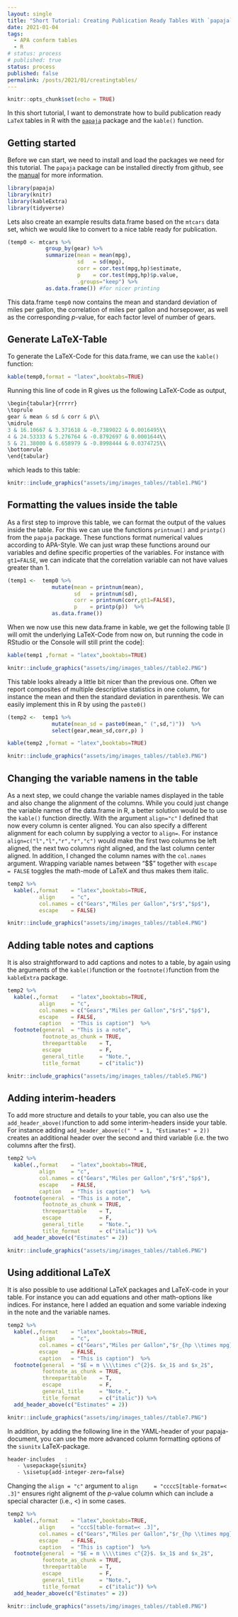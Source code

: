 ```yaml
---
layout: single
title: "Short Tutorial: Creating Publication Ready Tables With `papaja` and `kable()`"
date: 2021-01-04
tags:
  - APA conform tables
  - R
# status: process
# published: true
status: process
published: false
permalink: /posts/2021/01/creatingtables/
---
```


```r
knitr::opts_chunk$set(echo = TRUE)
```


In this short tutorial, I want to demonstrate how to build publication ready `LaTeX` tables in R with the [`papaja`](https://github.com/crsh/papaja) package and the `kable()` function.


## Getting started

Before we can start, we need to install and load the packages we need for this tutorial. The `papaja` package can be installed directly from github, see the [manual](https://crsh.github.io/papaja_man/introduction.html#getting-started) for more information. 

```r
library(papaja)
library(knitr)
library(kableExtra)
library(tidyverse)
```

Lets also create an example results data.frame based on the `mtcars` data set, which we would like to convert to a nice table ready for publication. 

```r
(temp0 <- mtcars %>% 
            group_by(gear) %>% 
            summarize(mean = mean(mpg),
                      sd   = sd(mpg),
                      corr = cor.test(mpg,hp)$estimate,
                      p    = cor.test(mpg,hp)$p.value,
                      .groups="keep") %>%
            as.data.frame()) #for nicer printing
```

This data.frame `temp0` now contains the mean and standard deviation of miles per gallon, the correlation of miles per gallon and horsepower, as well as the corresponding *p*-value, for each factor level of number of gears. 

## Generate LaTeX-Table

To generate the LaTeX-Code for this data.frame, we can use the `kable()` function:

```r
kable(temp0,format = "latex",booktabs=TRUE)
```

Running this line of code in R gives us the following LaTeX-Code as output,

```r
\begin{tabular}{rrrrr}
\toprule
gear & mean & sd & corr & p\\
\midrule
3 & 16.10667 & 3.371618 & -0.7389022 & 0.0016495\\
4 & 24.53333 & 5.276764 & -0.8792697 & 0.0001644\\
5 & 21.38000 & 6.658979 & -0.8998444 & 0.0374725\\
\bottomrule
\end{tabular}
```

which leads to this table:

```r
knitr::include_graphics("assets/img/images_tables//table1.PNG")
```


## Formatting the values inside the table

As a first step to improve this table, we can format the output of the values inside the table. For this we can use the functions `printnum()` and `printp()` from the `papaja` package. These functions format numerical values according to APA-Style. We can just wrap these functions around our variables and define specific properties of the variables. For instance with `gt1=FALSE`, we can indicate that the correlation variable can not have values greater than 1.

```r
(temp1 <-  temp0 %>% 
              mutate(mean = printnum(mean),
                     sd   = printnum(sd), 
                     corr = printnum(corr,gt1=FALSE),
                     p    = printp(p))  %>%
              as.data.frame())
```

When we now use this new data.frame in kable, we get the following table [I will omit the underlying LaTeX-Code from now on, but running the code in RStudio or the Console will still print the code]: 

```r
kable(temp1 ,format = "latex",booktabs=TRUE)
```

```r
knitr::include_graphics("assets/img/images_tables//table2.PNG")
```


This table looks already a little bit nicer than the previous one. Often we report composites of multiple descriptive statistics in one column, for instance the mean and then the standard deviation in parenthesis. We can easily implement this in R by using the `paste0()` 

```r
(temp2 <-  temp1 %>% 
              mutate(mean_sd = paste0(mean," (",sd,")"))  %>%
              select(gear,mean_sd,corr,p) )

kable(temp2 ,format = "latex",booktabs=TRUE)
```

```r
knitr::include_graphics("assets/img/images_tables//table3.PNG")
```

## Changing the variable namens in the table

As a next step, we could change the variable names displayed in the table and also change the alignment of the columns. While you could just change the variable names of the data.frame in R, a better solution would be to use the `kable()` function directly. With the argument `align="c"` I defined that now every column is center aligned. You can also specify a different alignment for each column by supplying a vector to `align=`. For instance `align=c("l","l","r","r","c")` would make the first two columns be left aligned, the next two columns right aligned, and the last column center aligned. In addition, I changed the column names with the `col.names` argument. Wrapping variable names between "\$\$" together with `escape    = FALSE` toggles the math-mode of LaTeX and thus makes them italic. 

```r
temp2 %>%
  kable(.,format    = "latex",booktabs=TRUE,
          align     = "c",
          col.names = c("Gears","Miles per Gallon","$r$","$p$"),
          escape    = FALSE)
```

```r
knitr::include_graphics("assets/img/images_tables//table4.PNG")
```

## Adding table notes and captions

It is also straightforward to add captions and notes to a table, by again using the arguments of the `kable()`function or the `footnote()`function from the `kableExtra` package.

```r
temp2 %>%
  kable(.,format    = "latex",booktabs=TRUE,
          align     = "c",
          col.names = c("Gears","Miles per Gallon","$r$","$p$"),
          escape    = FALSE,
          caption   = "This is caption")  %>%
  footnote(general  = "This is a note",
           footnote_as_chunk = TRUE,
           threeparttable    = T,
           escape            = F,
           general_title     = "Note.",
           title_format      = c("italic"))
```

```r
knitr::include_graphics("assets/img/images_tables//table5.PNG")
```

## Adding interim-headers

To add more structure and details to your table, you can also use the `add_header_above()`function to add some interim-headers inside your table. For instance adding `add_header_above(c(" " = 1, "Estimates" = 2))`  creates an additional header over  the second and third variable (i.e. the two columns after the first).


```r
temp2 %>%
  kable(.,format    = "latex",booktabs=TRUE,
          align     = "c",
          col.names = c("Gears","Miles per Gallon","$r$","$p$"),
          escape    = FALSE,
          caption   = "This is caption")  %>%
  footnote(general  = "This is a note",
           footnote_as_chunk = TRUE,
           threeparttable    = T,
           escape            = F,
           general_title     = "Note.",
           title_format      = c("italic")) %>%
  add_header_above(c("Estimates" = 2))
```

```r
knitr::include_graphics("assets/img/images_tables//table6.PNG")
```

## Using additional LaTeX

It is also possible to use additional LaTeX packages and LaTeX-code in your table. For instance you can add equations and other math-options like indices. For instance, here I added an equation and some variable indexing in the note and the variable names.

```r
temp2 %>%
  kable(.,format    = "latex",booktabs=TRUE,
          align     = "c",
          col.names = c("Gears","Miles per Gallon","$r_{hp \\times mpg}$","$p$"),
          escape    = FALSE,
          caption   = "This is caption")  %>%
  footnote(general  = "$E = m \\\\times c^{2}$. $x_1$ and $x_2$",
           footnote_as_chunk = TRUE,
           threeparttable    = T,
           escape            = F,
           general_title     = "Note.",
           title_format      = c("italic")) %>%
  add_header_above(c("Estimates" = 2))
```

```r
knitr::include_graphics("assets/img/images_tables//table7.PNG")
```

In addition, by adding the following line in the YAML-header of your papaja-document, you can use the more advanced column formatting options of the `siunitx` LaTeX-package. 

```r
header-includes   :
   - \usepackage{siunitx}
   - \sisetup{add-integer-zero=false}
```

Changing the `align = "c"` argument to `align     = "ccccS[table-format=< .3]"` ensures right alignemt of the *p*-value column which can include a special character (i.e., <) in some cases.


```r
temp2 %>%
  kable(.,format    = "latex",booktabs=TRUE,
          align     = "cccS[table-format=< .3]",
          col.names = c("Gears","Miles per Gallon","$r_{hp \\times mpg}$","$p$"),
          escape    = FALSE,
          caption   = "This is caption")  %>%
  footnote(general  = "$E = m \\\\times c^{2}$. $x_1$ and $x_2$",
           footnote_as_chunk = TRUE,
           threeparttable    = T,
           escape            = F,
           general_title     = "Note.",
           title_format      = c("italic")) %>%
  add_header_above(c("Estimates" = 2))
```

```r
knitr::include_graphics("assets/img/images_tables//table8.PNG")
```

